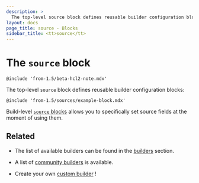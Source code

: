 ```yaml
---
description: >
  The top-level source block defines reusable builder configuration blocks
layout: docs
page_title: source - Blocks
sidebar_title: <tt>source</tt>
---
```


# The `source` block

`@include 'from-1.5/beta-hcl2-note.mdx'`

The top-level `source` block defines reusable builder configuration blocks:

`@include 'from-1.5/sources/example-block.mdx'`

Build-level [`source` blocks](/docs/from-1.5/blocks/build/source) allows you to
specifically set source fields at the moment of using them.

## Related

* The list of available builders can be found in the [builders](/docs/builders)
  section.

* A list of [community
  builders](/community-tools#community-builders) is available.

* Create your own [custom builder](/docs/extending/custom-builders) !

